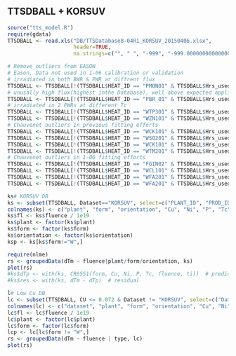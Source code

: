 TTSDBALL + KORSUV
--------------------------------------------------------
```r
source("tts_model.R")
require(gdata)
TTSDBALL <- read.xls("DB/TTSDatabase8-04R1_KORSUV_20150406.xlsx", 
                     header=TRUE, 
                     na.strings=c("", " ", "-999", "-999.000000000000000"))

# Remove outliers from EASON
# Eason, Data not used in 1-06 calibration or validation
# irradiated in both BWR & PWR at diffrent flux
TTSDBALL <- TTSDBALL[!(TTSDBALL$HEAT_ID == "PMON01" & TTSDBALL$Hrs_used==78366),]
# unusally high flux(highest inthe Database), well above expected application range
TTSDBALL <- TTSDBALL[!(TTSDBALL$HEAT_ID == "PBR_01" & TTSDBALL$Hrs_used==18290),] 
# irradiated in 2 PWRs at different Tc
TTSDBALL <- TTSDBALL[!(TTSDBALL$HEAT_ID == "WTP301" & TTSDBALL$Hrs_used==121107),]
TTSDBALL <- TTSDBALL[!(TTSDBALL$HEAT_ID == "WZN101" & TTSDBALL$Hrs_used==125829),]
# Chauvenet outliers in previous fitting efforts
TTSDBALL <- TTSDBALL[!(TTSDBALL$HEAT_ID == "WCK101" & TTSDBALL$Hrs_used==80556),]
TTSDBALL <- TTSDBALL[!(TTSDBALL$HEAT_ID == "WSQ201" & TTSDBALL$Hrs_used==25528),]
TTSDBALL <- TTSDBALL[!(TTSDBALL$HEAT_ID == "WCK101" & TTSDBALL$Hrs_used==11111),]
TTSDBALL <- TTSDBALL[!(TTSDBALL$HEAT_ID == "WTM201" & TTSDBALL$Hrs_used==46608),]
# Chauvenet outliers in 1-06 fitting efforts
TTSDBALL <- TTSDBALL[!(TTSDBALL$HEAT_ID == "FGIN02" & TTSDBALL$Hrs_used==60278),]
TTSDBALL <- TTSDBALL[!(TTSDBALL$HEAT_ID == "WCL101" & TTSDBALL$Hrs_used==9222),]
TTSDBALL <- TTSDBALL[!(TTSDBALL$HEAT_ID == "WFA201" & TTSDBALL$Hrs_used==56389),]
TTSDBALL <- TTSDBALL[!(TTSDBALL$HEAT_ID == "WFA201" & TTSDBALL$Hrs_used==116062),]
```

```r
ks# KORSUV DB
ks <- subset(TTSDBALL, Dataset=="KORSUV", select=c("PLANT_ID", "PROD_ID", "SPEC_ORI","CU", "NI", "P", "Tc", "CAP_F1", "Hrs_used", "DTT30"))
colnames(ks) <- c("plant", "form", "orientation", "Cu", "Ni", "P", "Tc", "fluence", "ti", "dTm")
ks$fl <- ks$fluence / 1e19
ks$plant <- factor(ks$plant)
ks$form <- factor(ks$form)
ks$orientation <- factor(ks$orientation)
ksp <- ks[ks$form!="W",]

require(nlme)
rs <- groupedData(dTm ~ fluence|plant/form/orientation, ks)
plot(rs)
#ks$dTp <- with(ks, CR6551(form, Cu, Ni, P, Tc, fluence, ti))  # predicted TTS
#ks$res <- with(ks, dTm - dTp)  # residual
```

```r
l# Low Cu DB
lc <- subset(TTSDBALL, CU <= 0.072 & Dataset != "KORSUV", select=c("Dataset", "PLANT_ID", "PROD_ID", "SPEC_ORI","CU", "NI", "P", "Tc", "CAP_F1", "Hrs_used", "DTT30"))
colnames(lc) <- c("dataset", "plant", "form", "orientation", "Cu", "Ni", "P", "Tc", "fluence", "ti", "dTm")
lc$fl <- lc$fluence / 1e19
lc$plant <- factor(lc$plant)
lc$form <- factor(lc$form)
lcp <- lc[lc$form != "W",]
rs <- groupedData(dTm ~ fluence | type, lc)
plot(rs)
```
